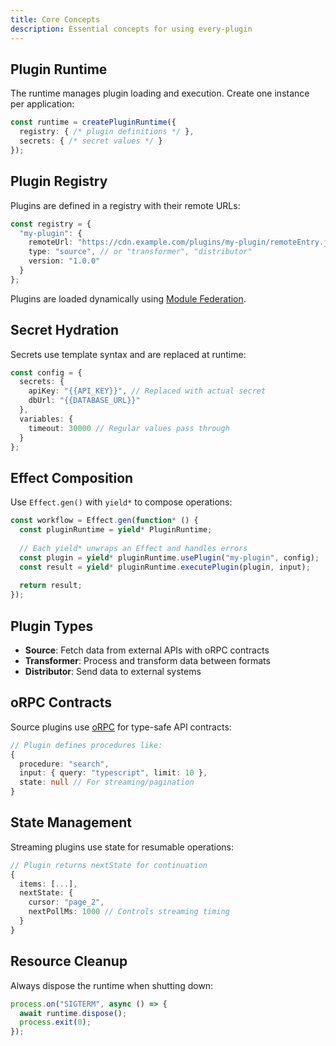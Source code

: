 ```yaml
---
title: Core Concepts
description: Essential concepts for using every-plugin
---
```


## Plugin Runtime

The runtime manages plugin loading and execution. Create one instance per application:

```typescript
const runtime = createPluginRuntime({
  registry: { /* plugin definitions */ },
  secrets: { /* secret values */ }
});
```

## Plugin Registry

Plugins are defined in a registry with their remote URLs:

```typescript
const registry = {
  "my-plugin": {
    remoteUrl: "https://cdn.example.com/plugins/my-plugin/remoteEntry.js",
    type: "source", // or "transformer", "distributor"
    version: "1.0.0"
  }
};
```

Plugins are loaded dynamically using [Module Federation](https://module-federation.io/).

## Secret Hydration

Secrets use template syntax and are replaced at runtime:

```typescript
const config = {
  secrets: {
    apiKey: "{{API_KEY}}", // Replaced with actual secret
    dbUrl: "{{DATABASE_URL}}"
  },
  variables: {
    timeout: 30000 // Regular values pass through
  }
};
```

## Effect Composition

Use `Effect.gen()` with `yield*` to compose operations:

```typescript
const workflow = Effect.gen(function* () {
  const pluginRuntime = yield* PluginRuntime;
  
  // Each yield* unwraps an Effect and handles errors
  const plugin = yield* pluginRuntime.usePlugin("my-plugin", config);
  const result = yield* pluginRuntime.executePlugin(plugin, input);
  
  return result;
});
```

## Plugin Types

- **Source**: Fetch data from external APIs with oRPC contracts
- **Transformer**: Process and transform data between formats  
- **Distributor**: Send data to external systems

## oRPC Contracts

Source plugins use [oRPC](https://orpc.io/) for type-safe API contracts:

```typescript
// Plugin defines procedures like:
{
  procedure: "search",
  input: { query: "typescript", limit: 10 },
  state: null // For streaming/pagination
}
```

## State Management

Streaming plugins use state for resumable operations:

```typescript
// Plugin returns nextState for continuation
{
  items: [...],
  nextState: {
    cursor: "page_2",
    nextPollMs: 1000 // Controls streaming timing
  }
}
```

## Resource Cleanup

Always dispose the runtime when shutting down:

```typescript
process.on("SIGTERM", async () => {
  await runtime.dispose();
  process.exit(0);
});
